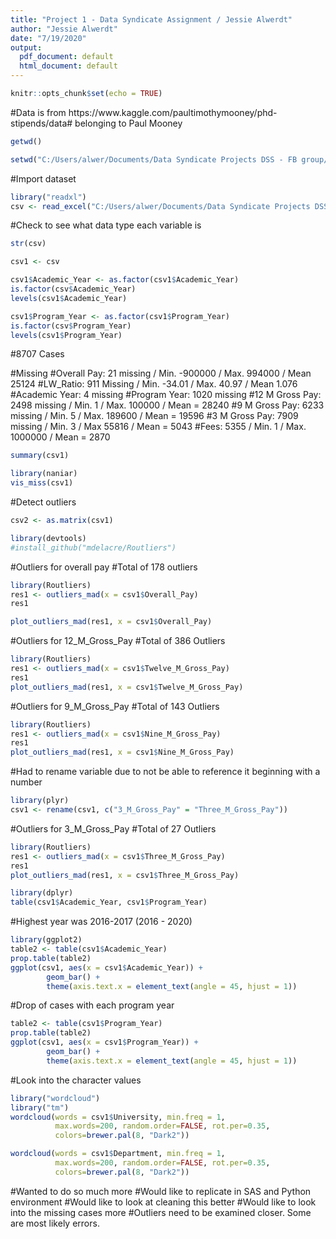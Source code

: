---
title: "Project 1 - Data Syndicate Assignment / Jessie Alwerdt"
author: "Jessie Alwerdt"
date: "7/19/2020"
output:
  pdf_document: default
  html_document: default
---

```{r setup, include=FALSE}
knitr::opts_chunk$set(echo = TRUE)
```


#Data is from https://www.kaggle.com/paultimothymooney/phd-stipends/data# belonging to Paul Mooney

```{r}
getwd()
```

```{r}
setwd("C:/Users/alwer/Documents/Data Syndicate Projects DSS - FB group/Data")
```

#Import dataset

```{r}
library("readxl")
csv <- read_excel("C:/Users/alwer/Documents/Data Syndicate Projects DSS - FB group/Data/CSV_Excel.xlsx")
```



#Check to see what data type each variable is

```{r}
str(csv)
```


```{r}
csv1 <- csv
```


```{r}
csv1$Academic_Year <- as.factor(csv1$Academic_Year)
is.factor(csv$Academic_Year)
levels(csv1$Academic_Year)
```

```{r}
csv1$Program_Year <- as.factor(csv1$Program_Year)
is.factor(csv$Program_Year)
levels(csv1$Program_Year)
```

#8707 Cases

#Missing
#Overall Pay: 21 missing / Min. -900000 / Max. 994000 / Mean 25124
#LW_Ratio: 911 Missing / Min. -34.01 / Max. 40.97 / Mean 1.076
#Academic Year: 4 missing
#Program Year: 1020 missing
#12 M Gross Pay: 2498 missing / Min. 1 / Max. 100000 / Mean = 28240
#9 M Gross Pay: 6233 missing / Min. 5 / Max. 189600 / Mean = 19596
#3 M Gross Pay: 7909 missing / Min. 3 / Max 55816 / Mean = 5043
#Fees: 5355 / Min. 1 / Max. 1000000 / Mean = 2870

```{r}
summary(csv1)
```

```{r}
library(naniar)
vis_miss(csv1)

```


#Detect outliers

```{r}
csv2 <- as.matrix(csv1)
```

```{r}
library(devtools)
#install_github("mdelacre/Routliers")
```

#Outliers for overall pay
#Total of 178 outliers

```{r}
library(Routliers)
res1 <- outliers_mad(x = csv1$Overall_Pay)
res1

plot_outliers_mad(res1, x = csv1$Overall_Pay) 
```

#Outliers for 12_M_Gross_Pay
#Total of 386 Outliers


```{r}
library(Routliers)
res1 <- outliers_mad(x = csv1$Twelve_M_Gross_Pay)
res1
plot_outliers_mad(res1, x = csv1$Twelve_M_Gross_Pay)
```

#Outliers for 9_M_Gross_Pay
#Total of 143 Outliers

```{r}
library(Routliers)
res1 <- outliers_mad(x = csv1$Nine_M_Gross_Pay)
res1
plot_outliers_mad(res1, x = csv1$Nine_M_Gross_Pay)
```

#Had to rename variable due to not be able to reference it beginning with a number

```{r}
library(plyr)
csv1 <- rename(csv1, c("3_M_Gross_Pay" = "Three_M_Gross_Pay"))

```

#Outliers for 3_M_Gross_Pay
#Total of 27 Outliers

```{r}
library(Routliers)
res1 <- outliers_mad(x = csv1$Three_M_Gross_Pay)
res1
plot_outliers_mad(res1, x = csv1$Three_M_Gross_Pay)
```



```{r}
library(dplyr)
table(csv1$Academic_Year, csv1$Program_Year)

```

#Highest year was 2016-2017 (2016 - 2020)

```{r}
library(ggplot2)
table2 <- table(csv1$Academic_Year)
prop.table(table2)
ggplot(csv1, aes(x = csv1$Academic_Year)) +
        geom_bar() +
        theme(axis.text.x = element_text(angle = 45, hjust = 1))
```

#Drop of cases with each program year

```{r}
table2 <- table(csv1$Program_Year)
prop.table(table2)
ggplot(csv1, aes(x = csv1$Program_Year)) +
        geom_bar() +
        theme(axis.text.x = element_text(angle = 45, hjust = 1))
```


#Look into the character values

```{r}
library("wordcloud")
library("tm")
wordcloud(words = csv1$University, min.freq = 1,
          max.words=200, random.order=FALSE, rot.per=0.35, 
          colors=brewer.pal(8, "Dark2"))
```

```{r, warning=FALSE}
wordcloud(words = csv1$Department, min.freq = 1,
          max.words=200, random.order=FALSE, rot.per=0.35, 
          colors=brewer.pal(8, "Dark2"))
```



#Wanted to do so much more
#Would like to replicate in SAS and Python environment
#Would like to look at cleaning this better
#Would like to look into the missing cases more
#Outliers need to be examined closer. Some are most likely errors. 

